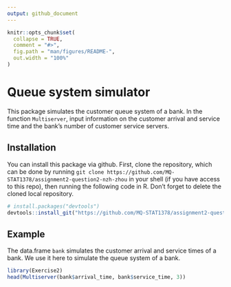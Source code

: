 ```yaml
---
output: github_document
---
```


<!-- README.md is generated from README.Rmd. Please edit that file -->

```r
knitr::opts_chunk$set(
  collapse = TRUE,
  comment = "#>",
  fig.path = "man/figures/README-",
  out.width = "100%"
)
```

# Queue system simulator

This package simulates the customer queue system of a bank. In the function `Multiserver`, input information on the customer arrival and service time and the bank's number of customer service servers.

## Installation

You can install this package via github. First, clone the repository, which can be done by running `git clone https://github.com/MQ-STAT1378/assignment2-question2-nzh-zhou` in your shell (if you have access to this repo), then running the following code in R. Don't forget to delete the cloned local repository.

``` r
# install.packages("devtools")
devtools::install_git("https://github.com/MQ-STAT1378/assignment2-question2-nzh-zhou")
```

## Example

The data.frame `bank` simulates the customer arrival and service times of a bank. We use it here to simulate the queue system of a bank.

```r
library(Exercise2)
head(Multiserver(bank$arrival_time, bank$service_time, 3))
```

